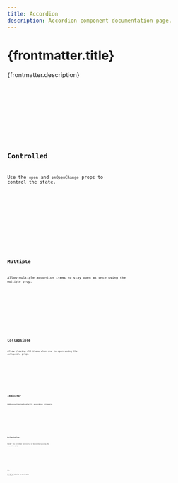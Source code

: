 ```yaml
---
title: Accordion
description: Accordion component documentation page.
---
```



# {frontmatter.title}

{frontmatter.description}

<Framework id="svelte">
	<Preview client:visible>
		<DefaultSvelte slot="preview" client:visible />
		<Code slot="code" code={DefaultSvelteRaw} lang="svelte" />
	</Preview>
</Framework>
<Framework id="react">
	<Preview client:visible>
		<DefaultReact slot="preview" client:visible />
		<Code slot="code" code={DefaultReactRaw} lang="tsx" />
	</Preview>
</Framework>

## Controlled

Use the `open` and `onOpenChange` props to control the state.

<Framework id="svelte">
	<Preview client:visible>
		<ControlledSvelte slot="preview" client:visible />
		<Code slot="code" code={ControlledSvelteRaw} lang="svelte" />
	</Preview>
</Framework>
<Framework id="react">
	<Preview client:visible>
		<ControlledReact slot="preview" client:visible />
		<Code slot="code" code={ControlledReactRaw} lang="tsx" />
	</Preview>
</Framework>

## Multiple

Allow multiple accordion items to stay open at once using the `multiple` prop.

<Framework id="svelte">
	<Preview client:visible>
		<MultipleSvelte slot="preview" client:visible />
		<Code slot="code" code={MultipleSvelteRaw} lang="svelte" />
	</Preview>
</Framework>
<Framework id="react">
	<Preview client:visible>
		<MultipleReact slot="preview" client:visible />
		<Code slot="code" code={MultipleReactRaw} lang="tsx" />
	</Preview>
</Framework>

## Collapsible

Allow closing all items when one is open using the `collapsible` prop.

<Framework id="svelte">
	<Preview client:visible>
		<CollapsibleSvelte slot="preview" client:visible />
		<Code slot="code" code={CollapsibleSvelteRaw} lang="svelte" />
	</Preview>
</Framework>
<Framework id="react">
	<Preview client:visible>
		<CollapsibleReact slot="preview" client:visible />
		<Code slot="code" code={CollapsibleReactRaw} lang="tsx" />
	</Preview>
</Framework>

## Indicator

Add a custom indicator to accordion triggers.

<Framework id="svelte">
	<Preview client:visible>
		<IndicatorSvelte slot="preview" client:visible />
		<Code slot="code" code={IndicatorSvelteRaw} lang="svelte" />
	</Preview>
</Framework>
<Framework id="react">
	<Preview client:visible>
		<IndicatorReact slot="preview" client:visible />
		<Code slot="code" code={IndicatorReactRaw} lang="tsx" />
	</Preview>
</Framework>

## Orientation

Render the accordion vertically or horizontally using the `orientation` prop.

<Framework id="svelte">
	<Preview client:visible>
		<OrientationSvelte slot="preview" client:visible />
		<Code slot="code" code={OrientationSvelteRaw} lang="svelte" />
	</Preview>
</Framework>
<Framework id="react">
	<Preview client:visible>
		<OrientationReact slot="preview" client:visible />
		<Code slot="code" code={OrientationReactRaw} lang="tsx" />
	</Preview>
</Framework>

## Dir

Set the text direction (`ltr` or `rtl`) using the `dir` prop.

<Framework id="svelte">
	<Preview client:visible>
		<DirSvelte slot="preview" client:visible />
		<Code slot="code" code={DirSvelteRaw} lang="svelte" />
	</Preview>
</Framework>
<Framework id="react">
	<Preview client:visible>
		<DirReact slot="preview" client:visible />
		<Code slot="code" code={DirReactRaw} lang="tsx" />
	</Preview>
</Framework>
